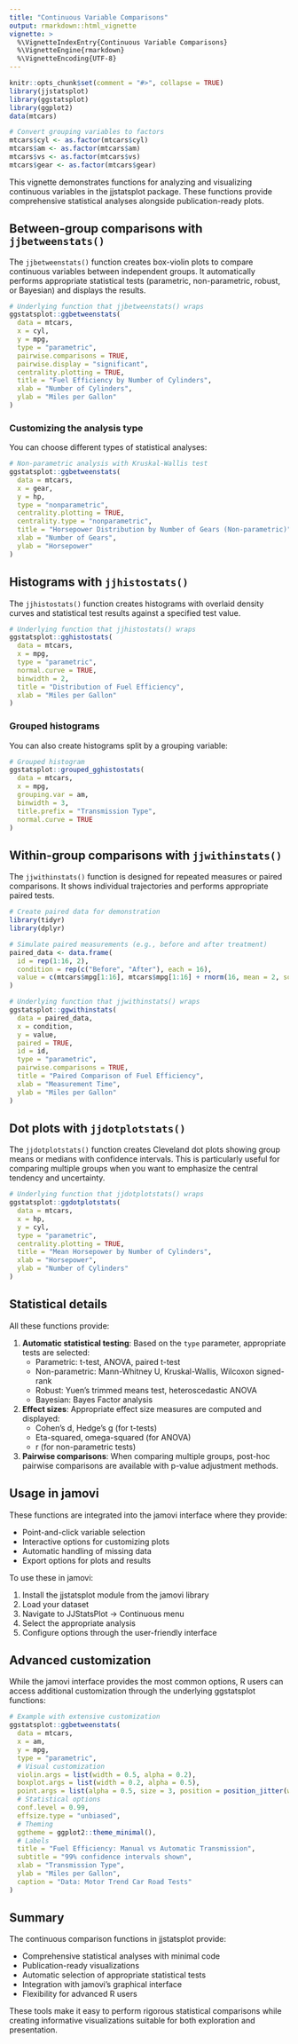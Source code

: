```yaml
---
title: "Continuous Variable Comparisons"
output: rmarkdown::html_vignette
vignette: >
  %\VignetteIndexEntry{Continuous Variable Comparisons}
  %\VignetteEngine{rmarkdown}
  %\VignetteEncoding{UTF-8}
---
```


```r
knitr::opts_chunk$set(comment = "#>", collapse = TRUE)
library(jjstatsplot)
library(ggstatsplot)
library(ggplot2)
data(mtcars)

# Convert grouping variables to factors
mtcars$cyl <- as.factor(mtcars$cyl)
mtcars$am <- as.factor(mtcars$am)
mtcars$vs <- as.factor(mtcars$vs)
mtcars$gear <- as.factor(mtcars$gear)
```

This vignette demonstrates functions for analyzing and visualizing continuous variables in the jjstatsplot package. These functions provide comprehensive statistical analyses alongside publication-ready plots.

## Between-group comparisons with `jjbetweenstats()`

The `jjbetweenstats()` function creates box-violin plots to compare continuous variables between independent groups. It automatically performs appropriate statistical tests (parametric, non-parametric, robust, or Bayesian) and displays the results.

```r
# Underlying function that jjbetweenstats() wraps
ggstatsplot::ggbetweenstats(
  data = mtcars,
  x = cyl,
  y = mpg,
  type = "parametric",
  pairwise.comparisons = TRUE,
  pairwise.display = "significant",
  centrality.plotting = TRUE,
  title = "Fuel Efficiency by Number of Cylinders",
  xlab = "Number of Cylinders",
  ylab = "Miles per Gallon"
)
```

### Customizing the analysis type

You can choose different types of statistical analyses:

```r
# Non-parametric analysis with Kruskal-Wallis test
ggstatsplot::ggbetweenstats(
  data = mtcars,
  x = gear,
  y = hp,
  type = "nonparametric",
  centrality.plotting = TRUE,
  centrality.type = "nonparametric",
  title = "Horsepower Distribution by Number of Gears (Non-parametric)",
  xlab = "Number of Gears",
  ylab = "Horsepower"
)
```

## Histograms with `jjhistostats()`

The `jjhistostats()` function creates histograms with overlaid density curves and statistical test results against a specified test value.

```r
# Underlying function that jjhistostats() wraps
ggstatsplot::gghistostats(
  data = mtcars,
  x = mpg,
  type = "parametric",
  normal.curve = TRUE,
  binwidth = 2,
  title = "Distribution of Fuel Efficiency",
  xlab = "Miles per Gallon"
)
```

### Grouped histograms

You can also create histograms split by a grouping variable:

```r
# Grouped histogram
ggstatsplot::grouped_gghistostats(
  data = mtcars,
  x = mpg,
  grouping.var = am,
  binwidth = 3,
  title.prefix = "Transmission Type",
  normal.curve = TRUE
)
```

## Within-group comparisons with `jjwithinstats()`

The `jjwithinstats()` function is designed for repeated measures or paired comparisons. It shows individual trajectories and performs appropriate paired tests.

```r
# Create paired data for demonstration
library(tidyr)
library(dplyr)

# Simulate paired measurements (e.g., before and after treatment)
paired_data <- data.frame(
  id = rep(1:16, 2),
  condition = rep(c("Before", "After"), each = 16),
  value = c(mtcars$mpg[1:16], mtcars$mpg[1:16] + rnorm(16, mean = 2, sd = 1))
)

# Underlying function that jjwithinstats() wraps
ggstatsplot::ggwithinstats(
  data = paired_data,
  x = condition,
  y = value,
  paired = TRUE,
  id = id,
  type = "parametric",
  pairwise.comparisons = TRUE,
  title = "Paired Comparison of Fuel Efficiency",
  xlab = "Measurement Time",
  ylab = "Miles per Gallon"
)
```

## Dot plots with `jjdotplotstats()`

The `jjdotplotstats()` function creates Cleveland dot plots showing group means or medians with confidence intervals. This is particularly useful for comparing multiple groups when you want to emphasize the central tendency and uncertainty.

```r
# Underlying function that jjdotplotstats() wraps
ggstatsplot::ggdotplotstats(
  data = mtcars,
  x = hp,
  y = cyl,
  type = "parametric",
  centrality.plotting = TRUE,
  title = "Mean Horsepower by Number of Cylinders",
  xlab = "Horsepower",
  ylab = "Number of Cylinders"
)
```

## Statistical details

All these functions provide:

1. **Automatic statistical testing**: Based on the `type` parameter, appropriate tests are selected:
   - Parametric: t-test, ANOVA, paired t-test
   - Non-parametric: Mann-Whitney U, Kruskal-Wallis, Wilcoxon signed-rank
   - Robust: Yuen's trimmed means test, heteroscedastic ANOVA
   - Bayesian: Bayes Factor analysis

2. **Effect sizes**: Appropriate effect size measures are computed and displayed:
   - Cohen's d, Hedge's g (for t-tests)
   - Eta-squared, omega-squared (for ANOVA)
   - r (for non-parametric tests)

3. **Pairwise comparisons**: When comparing multiple groups, post-hoc pairwise comparisons are available with p-value adjustment methods.

## Usage in jamovi

These functions are integrated into the jamovi interface where they provide:

- Point-and-click variable selection
- Interactive options for customizing plots
- Automatic handling of missing data
- Export options for plots and results

To use these in jamovi:

1. Install the jjstatsplot module from the jamovi library
2. Load your dataset
3. Navigate to JJStatsPlot → Continuous menu
4. Select the appropriate analysis
5. Configure options through the user-friendly interface

## Advanced customization

While the jamovi interface provides the most common options, R users can access additional customization through the underlying ggstatsplot functions:

```r
# Example with extensive customization
ggstatsplot::ggbetweenstats(
  data = mtcars,
  x = am,
  y = mpg,
  type = "parametric",
  # Visual customization
  violin.args = list(width = 0.5, alpha = 0.2),
  boxplot.args = list(width = 0.2, alpha = 0.5),
  point.args = list(alpha = 0.5, size = 3, position = position_jitter(width = 0.1)),
  # Statistical options
  conf.level = 0.99,
  effsize.type = "unbiased",
  # Theming
  ggtheme = ggplot2::theme_minimal(),
  # Labels
  title = "Fuel Efficiency: Manual vs Automatic Transmission",
  subtitle = "99% confidence intervals shown",
  xlab = "Transmission Type",
  ylab = "Miles per Gallon",
  caption = "Data: Motor Trend Car Road Tests"
)
```

## Summary

The continuous comparison functions in jjstatsplot provide:

- Comprehensive statistical analyses with minimal code
- Publication-ready visualizations
- Automatic selection of appropriate statistical tests
- Integration with jamovi's graphical interface
- Flexibility for advanced R users

These tools make it easy to perform rigorous statistical comparisons while creating informative visualizations suitable for both exploration and presentation.
